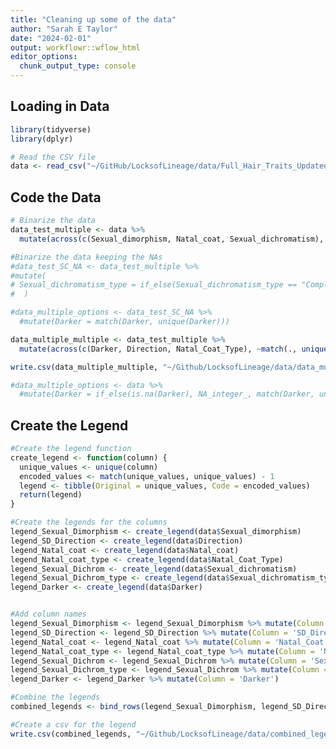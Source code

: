 ```yaml
---
title: "Cleaning up some of the data"
author: "Sarah E Taylor"
date: "2024-02-01"
output: workflowr::wflow_html
editor_options:
  chunk_output_type: console
---
```


## Loading in Data

```r
library(tidyverse)
library(dplyr)
```


```r
# Read the CSV file
data <- read_csv("~/GitHub/LocksofLineage/data/Full_Hair_Traits_Updated_Names.csv")

```

## Code the Data

```r

# Binarize the data
data_test_multiple <- data %>%
  mutate(across(c(Sexual_dimorphism, Natal_coat, Sexual_dichromatism), ~if_else(. == "Yes", 1, 0)))

```

```r
#Binarize the data keeping the NAs
#data_test_SC_NA <- data_test_multiple %>%
#mutate(
# Sexual_dichromatism_type = if_else(Sexual_dichromatism_type == "Complete", 1, 0)
#  )
```

```r
#data_multiple_options <- data_test_SC_NA %>%
  #mutate(Darker = match(Darker, unique(Darker)))

data_multiple_multiple <- data_test_multiple %>%
  mutate(across(c(Darker, Direction, Natal_Coat_Type), ~match(., unique(.)) - 1))

write.csv(data_multiple_multiple, "~/Github/LocksofLineage/data/data_multiple_multiple.csv", row.names = FALSE)

#data_multiple_options <- data %>%
  #mutate(Darker = if_else(is.na(Darker), NA_integer_, match(Darker, unique(Darker))))
```

## Create the Legend

```r
#Create the legend function
create_legend <- function(column) {
  unique_values <- unique(column)
  encoded_values <- match(unique_values, unique_values) - 1
  legend <- tibble(Original = unique_values, Code = encoded_values)
  return(legend)
}

#Create the legends for the columns
legend_Sexual_Dimorphism <- create_legend(data$Sexual_dimorphism)
legend_SD_Direction <- create_legend(data$Direction)
legend_Natal_coat <- create_legend(data$Natal_coat)
legend_Natal_coat_type <- create_legend(data$Natal_Coat_Type)
legend_Sexual_Dichrom <- create_legend(data$Sexual_dichromatism)
legend_Sexual_Dichrom_type <- create_legend(data$Sexual_dichromatism_type)
legend_Darker <- create_legend(data$Darker)


#Add column names
legend_Sexual_Dimorphism <- legend_Sexual_Dimorphism %>% mutate(Column = 'Sexual_Dimorphism')
legend_SD_Direction <- legend_SD_Direction %>% mutate(Column = 'SD_Direction')
legend_Natal_coat <- legend_Natal_coat %>% mutate(Column = 'Natal_Coat')
legend_Natal_coat_type <- legend_Natal_coat_type %>% mutate(Column = 'Natal_Coat_Type')
legend_Sexual_Dichrom <- legend_Sexual_Dichrom %>% mutate(Column = 'Sexual_Dichromatism')
legend_Sexual_Dichrom_type <- legend_Sexual_Dichrom %>% mutate(Column = 'Sexual_Dichrom_Type')
legend_Darker <- legend_Darker %>% mutate(Column = 'Darker')

#Combine the legends
combined_legends <- bind_rows(legend_Sexual_Dimorphism, legend_SD_Direction, legend_Natal_coat, legend_Natal_coat_type, legend_Sexual_Dichrom, legend_Sexual_Dichrom_type, legend_Darker)

#Create a csv for the legend
write.csv(combined_legends, "~/Github/LocksofLineage/data/combined_legends.csv", row.names = FALSE)
```

